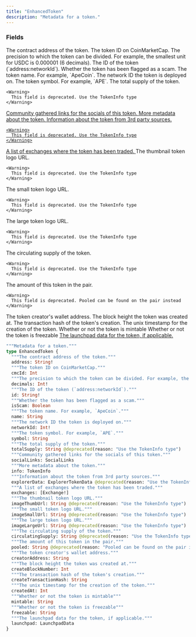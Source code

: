 ```yaml
---
title: "EnhancedToken"
description: "Metadata for a token."
---
```


### Fields

<ResponseField name="address" type="String!" required>
  The contract address of the token.
</ResponseField>

<ResponseField name="cmcId" type="Int">
  The token ID on CoinMarketCap.
</ResponseField>

<ResponseField name="decimals" type="Int!" required>
  The precision to which the token can be divided. For example, the smallest unit for USDC is 0.000001 (6 decimals).
</ResponseField>

<ResponseField name="id" type="String!" required>
  The ID of the token (`address:networkId`).
</ResponseField>

<ResponseField name="isScam" type="Boolean">
  Whether the token has been flagged as a scam.
</ResponseField>

<ResponseField name="name" type="String">
  The token name. For example, `ApeCoin`.
</ResponseField>

<ResponseField name="networkId" type="Int!" required>
  The network ID the token is deployed on.
</ResponseField>

<ResponseField name="symbol" type="String">
  The token symbol. For example, `APE`.
</ResponseField>

<ResponseField name="totalSupply" type="String">
  The total supply of the token.
    
    <Warning>
      This field is deprecated. Use the TokenInfo type
    </Warning>
</ResponseField>

<a href="/api-reference/types/sociallinks">
  <ResponseField name="socialLinks" type="SocialLinks">
    Community gathered links for the socials of this token.
  </ResponseField>
</a>

<a href="/api-reference/types/tokeninfo">
  <ResponseField name="info" type="TokenInfo">
    More metadata about the token.
  </ResponseField>
</a>

<a href="/api-reference/types/explorertokendata">
  <ResponseField name="explorerData" type="ExplorerTokenData">
    Information about the token from 3rd party sources.
    
    <Warning>
      This field is deprecated. Use the TokenInfo type
    </Warning>
  </ResponseField>
</a>

<a href="/api-reference/types/exchange">
  <ResponseField name="exchanges" type="[Exchange!]">
    A list of exchanges where the token has been traded.
  </ResponseField>
</a>

<ResponseField name="imageThumbUrl" type="String">
  The thumbnail token logo URL.
    
    <Warning>
      This field is deprecated. Use the TokenInfo type
    </Warning>
</ResponseField>

<ResponseField name="imageSmallUrl" type="String">
  The small token logo URL.
    
    <Warning>
      This field is deprecated. Use the TokenInfo type
    </Warning>
</ResponseField>

<ResponseField name="imageLargeUrl" type="String">
  The large token logo URL.
    
    <Warning>
      This field is deprecated. Use the TokenInfo type
    </Warning>
</ResponseField>

<ResponseField name="circulatingSupply" type="String">
  The circulating supply of the token.
    
    <Warning>
      This field is deprecated. Use the TokenInfo type
    </Warning>
</ResponseField>

<ResponseField name="pooled" type="String">
  The amount of this token in the pair.
    
    <Warning>
      This field is deprecated. Pooled can be found on the pair instead
    </Warning>
</ResponseField>

<ResponseField name="creatorAddress" type="String">
  The token creator&#39;s wallet address.
</ResponseField>

<ResponseField name="createBlockNumber" type="Int">
  The block height the token was created at.
</ResponseField>

<ResponseField name="createTransactionHash" type="String">
  The transaction hash of the token&#39;s creation.
</ResponseField>

<ResponseField name="createdAt" type="Int">
  The unix timestamp for the creation of the token.
</ResponseField>

<ResponseField name="mintable" type="String">
  Whether or not the token is mintable
</ResponseField>

<ResponseField name="freezable" type="String">
  Whether or not the token is freezable
</ResponseField>

<a href="/api-reference/types/launchpaddata">
  <ResponseField name="launchpad" type="LaunchpadData">
    The launchpad data for the token, if applicable.
  </ResponseField>
</a>


```graphql EnhancedToken
"""Metadata for a token."""
type EnhancedToken {
  """The contract address of the token."""
  address: String!
  """The token ID on CoinMarketCap."""
  cmcId: Int
  """The precision to which the token can be divided. For example, the smallest unit for USDC is 0.000001 (6 decimals)."""
  decimals: Int!
  """The ID of the token (`address:networkId`)."""
  id: String!
  """Whether the token has been flagged as a scam."""
  isScam: Boolean
  """The token name. For example, `ApeCoin`."""
  name: String
  """The network ID the token is deployed on."""
  networkId: Int!
  """The token symbol. For example, `APE`."""
  symbol: String
  """The total supply of the token."""
  totalSupply: String @deprecated(reason: "Use the TokenInfo type")
  """Community gathered links for the socials of this token."""
  socialLinks: SocialLinks
  """More metadata about the token."""
  info: TokenInfo
  """Information about the token from 3rd party sources."""
  explorerData: ExplorerTokenData @deprecated(reason: "Use the TokenInfo type")
  """A list of exchanges where the token has been traded."""
  exchanges: [Exchange!]
  """The thumbnail token logo URL."""
  imageThumbUrl: String @deprecated(reason: "Use the TokenInfo type")
  """The small token logo URL."""
  imageSmallUrl: String @deprecated(reason: "Use the TokenInfo type")
  """The large token logo URL."""
  imageLargeUrl: String @deprecated(reason: "Use the TokenInfo type")
  """The circulating supply of the token."""
  circulatingSupply: String @deprecated(reason: "Use the TokenInfo type")
  """The amount of this token in the pair."""
  pooled: String @deprecated(reason: "Pooled can be found on the pair instead")
  """The token creator's wallet address."""
  creatorAddress: String
  """The block height the token was created at."""
  createBlockNumber: Int
  """The transaction hash of the token's creation."""
  createTransactionHash: String
  """The unix timestamp for the creation of the token."""
  createdAt: Int
  """Whether or not the token is mintable"""
  mintable: String
  """Whether or not the token is freezable"""
  freezable: String
  """The launchpad data for the token, if applicable."""
  launchpad: LaunchpadData
}
```
